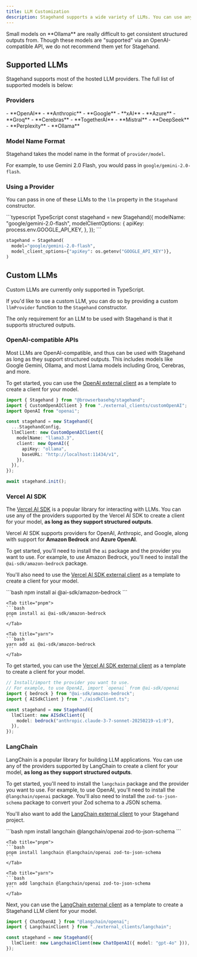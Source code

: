 ```yaml
---
title: LLM Customization
description: Stagehand supports a wide variety of LLMs. You can use any LLM that supports structured outputs with our existing clients, or by writing a custom LLM provider.
---
```


<Tip>
  Small models on **Ollama** are really difficult to get consistent structured
  outputs from. Though these models are "supported" via an OpenAI-compatible
  API, we do not recommend them yet for Stagehand.
</Tip>

## Supported LLMs

Stagehand supports most of the hosted LLM providers. The full list of supported models is below:

### Providers

<Expandable title="Supported Providers">
  - **OpenAI** - **Anthropic** - **Google** - **xAI** - **Azure** - **Groq** -
  **Cerebras** - **TogetherAI** - **Mistral** - **DeepSeek** - **Perplexity** -
  **Ollama**
</Expandable>

### Model Name Format

Stagehand takes the model name in the format of `provider/model`.

For example, to use Gemini 2.0 Flash, you would pass in `google/gemini-2.0-flash`.

### Using a Provider

You can pass in one of these LLMs to the `llm` property in the `Stagehand` constructor.

<CodeGroup>
```typescript TypeScript
const stagehand = new Stagehand({
  modelName: "google/gemini-2.0-flash",
  modelClientOptions: {
    apiKey: process.env.GOOGLE_API_KEY,
  },
});
```

```python Python
stagehand = Stagehand(
  model="google/gemini-2.0-flash",
  model_client_options={"apiKey": os.getenv("GOOGLE_API_KEY")},
)
```

</CodeGroup>

## Custom LLMs

<Note>Custom LLMs are currently only supported in TypeScript.</Note>

If you'd like to use a custom LLM, you can do so by providing a custom `llmProvider` function to the `Stagehand` constructor.

The only requirement for an LLM to be used with Stagehand is that it supports structured outputs.

### OpenAI-compatible APIs

Most LLMs are OpenAI-compatible, and thus can be used with Stagehand as long as they support structured outputs. This includes models like Google Gemini, Ollama, and most Llama models including Groq, Cerebras, and more.

To get started, you can use the [OpenAI external client](https://github.com/browserbase/stagehand/blob/main/examples/external_clients/customOpenAI.ts) as a template to create a client for your model.

```ts {7-13}
import { Stagehand } from "@browserbasehq/stagehand";
import { CustomOpenAIClient } from "./external_clients/customOpenAI";
import OpenAI from "openai";

const stagehand = new Stagehand({
  ...StagehandConfig,
  llmClient: new CustomOpenAIClient({
    modelName: "llama3.3",
    client: new OpenAI({
      apiKey: "ollama",
      baseURL: "http://localhost:11434/v1",
    }),
  }),
});

await stagehand.init();
```

### Vercel AI SDK

The [Vercel AI SDK](https://sdk.vercel.ai/providers/ai-sdk-providers) is a popular library for interacting with LLMs. You can use any of the providers supported by the Vercel AI SDK to create a client for your model, **as long as they support structured outputs**.

Vercel AI SDK supports providers for OpenAI, Anthropic, and Google, along with support for **Amazon Bedrock** and **Azure OpenAI**.

To get started, you'll need to install the `ai` package and the provider you want to use. For example, to use Amazon Bedrock, you'll need to install the `@ai-sdk/amazon-bedrock` package.

You'll also need to use the [Vercel AI SDK external client](https://github.com/browserbase/stagehand/blob/main/examples/external_clients/aisdk.ts) as a template to create a client for your model.

<Tabs>
	<Tab title="npm">
	```bash
	npm install ai @ai-sdk/amazon-bedrock
	```
	</Tab>

    <Tab title="pnpm">
    ```bash
    pnpm install ai @ai-sdk/amazon-bedrock
    ```
    </Tab>

    <Tab title="yarn">
    ```bash
    yarn add ai @ai-sdk/amazon-bedrock
    ```
    </Tab>

</Tabs>

To get started, you can use the [Vercel AI SDK external client](https://github.com/browserbase/stagehand/blob/84f810b4631291307a32a47addad7e26e9c1deb3/examples/external_clients/aisdk.ts) as a template to create a client for your model.

```ts
// Install/import the provider you want to use.
// For example, to use OpenAI, import `openai` from @ai-sdk/openai
import { bedrock } from "@ai-sdk/amazon-bedrock";
import { AISdkClient } from "./aisdkClient.ts";

const stagehand = new Stagehand({
  llmClient: new AISdkClient({
    model: bedrock("anthropic.claude-3-7-sonnet-20250219-v1:0"),
  }),
});
```

### LangChain

LangChain is a popular library for building LLM applications. You can use any of the providers supported by LangChain to create a client for your model, **as long as they support structured outputs**.

To get started, you'll need to install the `langchain` package and the provider you want to use. For example, to use OpenAI, you'll need to install the `@langchain/openai` package. You'll also need to install the `zod-to-json-schema` package to convert your Zod schema to a JSON schema.

You'll also want to add the [LangChain external client](https://github.com/browserbase/stagehand/blob/84f810b4631291307a32a47addad7e26e9c1deb3/examples/external_clients/langchain.ts) to your Stagehand project.

<Tabs>
	<Tab title="npm">
	```bash
	npm install langchain @langchain/openai zod-to-json-schema
	```
	</Tab>

    <Tab title="pnpm">
    ```bash
    pnpm install langchain @langchain/openai zod-to-json-schema
    ```
    </Tab>

    <Tab title="yarn">
    ```bash
    yarn add langchain @langchain/openai zod-to-json-schema
    ```
    </Tab>

</Tabs>

Next, you can use the [LangChain external client](https://github.com/browserbase/stagehand/blob/84f810b4631291307a32a47addad7e26e9c1deb3/examples/external_clients/langchain.ts) as a template to create a Stagehand LLM client for your model.

```ts
import { ChatOpenAI } from "@langchain/openai";
import { LangchainClient } from "./external_clients/langchain";

const stagehand = new Stagehand({
  llmClient: new LangchainClient(new ChatOpenAI({ model: "gpt-4o" })),
});
```
